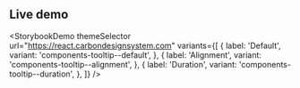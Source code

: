 ## Live demo

<StorybookDemo
  themeSelector
  url="https://react.carbondesignsystem.com"
  variants={[
    {
      label: 'Default',
      variant: 'components-tooltip--default',
    },
    {
      label: 'Alignment',
      variant: 'components-tooltip--alignment',
    },
    {
      label: 'Duration',
      variant: 'components-tooltip--duration',
    },
  ]}
/>
